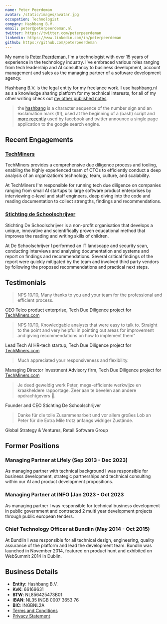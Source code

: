 ```yaml
---
name: Peter Peerdeman
avatar: /static/images/avatar.jpg
occupation: Technologist
company: Hashbang B.V.
email: peter@peterpeerdeman.nl
twitter: https://twitter.com/peterpeerdeman
linkedin: https://www.linkedin.com/in/peterpeerdeman
github: https://github.com/peterpeerdeman
---
```



My name is [Peter Peerdeman](https://peterpeerdeman.nl), I'm a technologist with over 15 years of experience in the technology industry. I've embraced various roles ranging from tech leadership and AI consultancy to business development, account management and sales as the managing partner of a software development agency.

Hashbang B.V. is the legal entity for my freelance work. I use hashbang.nl as s a knowledge sharing platform for my technical interests, for all of my other writing check out [my other published notes](https://notes.peterpeerdeman.nl).

> the [hashbang](<https://en.wikipedia.org/wiki/Shebang_(Unix)>) is a character sequence of the number sign and an exclamation mark (#!), used at the beginning of a (bash) script and [more recently](https://stackoverflow.com/questions/3009380/whats-the-shebang-hashbang-in-facebook-and-new-twitter-urls-for) used by facebook and twitter announce a single page application to the google search engine.

## Recent Engagements

### [TechMiners](https://techminers.com)
TechMiners provides a comprehensive due diligence process and tooling, enabling the highly experienced team of CTOs to efficiently conduct a deep analysis of an organization’s technology, team, culture, and scalability. 

At TechMiners I'm responsible for running tech due diligence on companies ranging from small AI startups to large software product enterprises by interviewing c-level and staff engineers, deep diving into the code and reading documentation to collect strengths, findings and recommendations. 

### [Stichting de Schoolschrijver](https://www.deschoolschrijver.nl/)
Stichting De Schoolschrijver is a non-profit organisation that develops a unique, innovative and scientifically proven educational method that improves the reading and writing skills of children. 

At De Schoolschrijver I performed an IT landscape and security scan, conducting interviews and analysing documentation and systems and report on findings and recommendations. Several critical findings of the report were quickly mitigated by the team and involved third party vendors by following the proposed recommendations and practical next steps.

## Testimonials

> NPS 10/10, Many thanks to you and your team for the professional and efficient process.

CEO Telco product enterprise, Tech Due Diligence project for [TechMiners.com](https://techminers.com)

> NPS 10/10, Knowledgable analysts that were easy to talk to. Straight to the point and very helpful in pointing out areas for improvement and giving recommendations on how to implement them"

Lead Tech AI HR-tech startup, Tech Due Diligence project for [TechMiners.com](https://techminers.com)

> Much appreciated your responsiveness and flexibility.

Managing Director Investment Advisory firm, Tech Due Diligence project for [TechMiners.com](https://techminers.com)

> Je deed geweldig werk Peter, mega-efficiente werkwijze en kraakheldere rapportage. Zeer aan te bevelen aan andere opdrachtgevers 🚀.

Founder and CEO Stichting De Schoolschrijver

> Danke für die tolle Zusammenarbeit und vor allem großes Lob an Peter für die Extra Mile trotz anfangs widriger Zustände.

Global Strategy & Ventures, Retail Software Group

## Former Positions

### Managing Partner at Lifely (Sep 2013 - Dec 2023)

As managing partner with technical background I was responsible for business development, strategic partnerships and technical consulting within our AI and product development propositions.

### Managing Partner at INFO (Jan 2023 - Oct 2023

As managing partner I was responsible for technical business development in public government and contracted 2 multi year development projects through public european tenders.

### Chief Technology Officer at Bundlin (May 2014 - Oct 2015) 

At Bundlin I was responsible for all technical design, engineering, quality assurance of the platform and lead the development team. Bundlin was launched in November 2014, featured on product hunt and exhibited on WebSummit 2014 in Dublin.

## Business Details

- **Entity**: Hashbang B.V.
- **KvK**: 66169631
- **BTW**: NL856425473B01
- **IBAN**: NL35 INGB 0007 3653 76
- **BIC**: INGBNL2A
- [Terms and Conditions](./terms)
- [Privacy Statement](./privacy)
